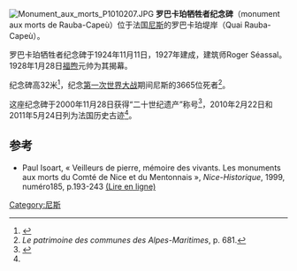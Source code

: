 {{expand language|fr|page=Monument_aux_morts_de_Rauba-Capeù}}
[[Image:Monument_aux_morts_P1010207.JPG|right]]
'''罗巴卡珀牺牲者纪念碑'''（monument aux morts de Rauba-Capeù）位于法国[[尼斯|尼斯]]的罗巴卡珀堤岸（Quai Rauba-Capeù）。

罗巴卡珀牺牲者纪念碑于1924年11月11日，1927年建成，建筑师Roger Séassal。1928年1月28日[[福煦|福煦]]元帅为其揭幕。

纪念碑高32米<ref name="Mérimée_PA">{{Mérimée|PA06000040}}</ref>，纪念[[第一次世界大战|第一次世界大战]]期间尼斯的3665位死者<ref name="collectif_681">''Le patrimoine des communes des Alpes-Maritimes'', p. 681.</ref>。

这座纪念碑于2000年11月28日获得“二十世纪遗产”称号<ref>{{Mérimée|EA06141159}}</ref>，2010年2月22日和2011年5月24日列为法国历史古迹<ref name="Mérimée_PA"/>。

== 参考 ==
{{References}}
* Paul Isoart, « Veilleurs de pierre, mémoire des vivants. Les monuments aux morts du Comté de Nice et du Mentonnais », ''Nice-Historique'', 1999, numéro185, p.193-243 [http://www.nicehistorique.org/vwr/?nav=Index&document=2191 (Lire en ligne)] {{Wayback|url=http://www.nicehistorique.org/vwr/?nav=Index&document=2191 |date=20160303175733 }}
[[Category:尼斯|Category:尼斯]]
{{小作品}}